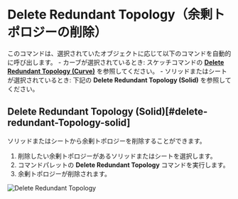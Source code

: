 
<Reference shortcut="" command="Delete Redundant Topology" button="" />

# Delete Redundant Topology（余剰トポロジーの削除）

このコマンドは、選択されていたオブジェクトに応じて以下のコマンドを自動的に呼び出します。
    - カーブが選択されているとき: スケッチコマンドの [**Delete Redundant Topology (Curve)**](../sketch/delete-redundant-topology) を参照してください。
    - ソリッドまたはシートが選択されているとき: 下記の **Delete Redundant Topology (Solid)** を参照してください。

## Delete Redundant Topology (Solid)[#delete-redundant-Topology-solid]

ソリッドまたはシートから余剰トポロジーを削除することができます。

1. 削除したい余剰トポロジーがあるソリッドまたはシートを選択します。
2. コマンドパレットの **Delete Redundant Topology** コマンドを実行します。
3. 余剰トポロジーが削除されます。

![Delete Redundant Topology](/img/delete-redundant-topology-solid.gif)













